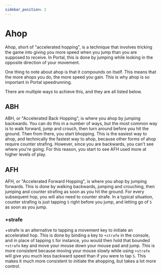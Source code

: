 ```yaml
---
sidebar_position: 2
---
```


# Ahop

Ahop, short of "accelerated hopping", is a technique that involves tricking the game into giving you more speed when
you jump than you are supposed to receive. In Portal, this is done by jumping while looking in the opposite direction
of your movement.

One thing to note about ahop is that it compounds on itself. This means that the more ahops you do, the more speed you
gain. This is why ahop is so important in Portal speedrunning.

There are multiple ways to achieve this, and they are all listed below.

##  ABH

ABH, or "Accelerated Back Hopping", is where you ahop by jumping backwards. You can do this in a number of ways, but
the most common way is to walk forward, jump and crouch, then turn around before you hit the ground. Then from there,
you start bhopping. This is the easiest way to ahop, and technically the fastest way to ahop, because other forms of ahop
require counter strafing. However, since you are backwards, you can't see where you're going. For this reason, you start
to see AFH used more at higher levels of play.

## AFH

AFH, or "Accelerated Forward Hopping", is where you ahop by jumping forwards. This is done by walking backwards, jumping
and crouching, then jumping and counter strafing as soon as you hit the ground. For every subsequent hop, you will also
need to counter strafe. In a typical situation, counter strafing is just tapping `S` right before you jump, and letting
go of `S` as soon as you jump.

### +strafe

+strafe is an alternative to tapping a movement key to initiate an accelerated hop. This is done by binding a key to
`+strafe` in the console, and in place of tapping `S` for instance, you would then hold that bounded `+strafe` key and move
your mouse down your mouse pad and jump. This is more consistent because moving your mouse slowly while using `+strafe`
will give you much less backward speed than if you were to tap `S`. This makes it much more consistent to initiate the
ahopping, but takes a lot more control.